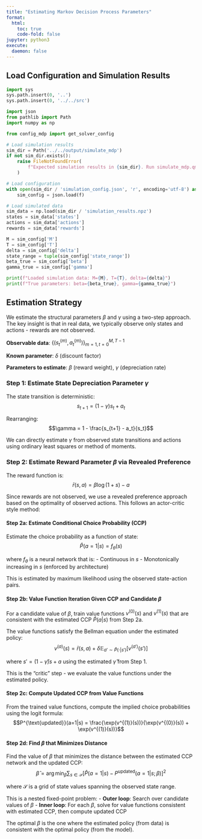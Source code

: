 ```yaml
---
title: "Estimating Markov Decision Process Parameters"
format:
  html:
    toc: true
    code-fold: false
jupyter: python3
execute:
  daemon: false
---
```


## Load Configuration and Simulation Results

```python
import sys
sys.path.insert(0, '..')
sys.path.insert(0, '../../src')

import json
from pathlib import Path
import numpy as np

from config_mdp import get_solver_config

# Load simulation results
sim_dir = Path('../../output/simulate_mdp')
if not sim_dir.exists():
    raise FileNotFoundError(
        f"Expected simulation results in {sim_dir}. Run simulate_mdp.qmd first."
    )

# Load configuration
with open(sim_dir / 'simulation_config.json', 'r', encoding='utf-8') as f:
    sim_config = json.load(f)

# Load simulated data
sim_data = np.load(sim_dir / 'simulation_results.npz')
states = sim_data['states']
actions = sim_data['actions']
rewards = sim_data['rewards']

M = sim_config['M']
T = sim_config['T']
delta = sim_config['delta']
state_range = tuple(sim_config['state_range'])
beta_true = sim_config['beta']
gamma_true = sim_config['gamma']

print(f"Loaded simulation data: M={M}, T={T}, delta={delta}")
print(f"True parameters: beta={beta_true}, gamma={gamma_true}")
```

## Estimation Strategy

We estimate the structural parameters $\beta$ and $\gamma$ using a two-step approach. The key insight is that in real data, we typically observe only states and actions - rewards are not observed.

**Observable data**: $\{(s_t^{(m)}, a_t^{(m)})\}_{m=1,t=0}^{M,T-1}$

**Known parameter**: $\delta$ (discount factor)

**Parameters to estimate**: $\beta$ (reward weight), $\gamma$ (depreciation rate)

### Step 1: Estimate State Depreciation Parameter $\gamma$

The state transition is deterministic:
$$s_{t+1} = (1 - \gamma) s_t + a_t$$

Rearranging:
$$\gamma = 1 - \frac{s_{t+1} - a_t}{s_t}$$

We can directly estimate $\gamma$ from observed state transitions and actions using ordinary least squares or method of moments.

### Step 2: Estimate Reward Parameter $\beta$ via Revealed Preference

The reward function is:
$$\bar{r}(s, a) = \beta \log(1 + s) - a$$

Since rewards are not observed, we use a revealed preference approach based on the optimality of observed actions. This follows an actor-critic style method:

#### Step 2a: Estimate Conditional Choice Probability (CCP)

Estimate the choice probability as a function of state:
$$\hat{P}(a=1|s) = f_\theta(s)$$

where $f_\theta$ is a neural network that is:
- Continuous in $s$
- Monotonically increasing in $s$ (enforced by architecture)

This is estimated by maximum likelihood using the observed state-action pairs.

#### Step 2b: Value Function Iteration Given CCP and Candidate $\beta$

For a candidate value of $\beta$, train value functions $v^{(0)}(s)$ and $v^{(1)}(s)$ that are consistent with the estimated CCP $\hat{P}(a|s)$ from Step 2a.

The value functions satisfy the Bellman equation under the estimated policy:
$$v^{(a)}(s) = \bar{r}(s, a) + \delta \mathbb{E}_{a' \sim \hat{P}(\cdot|s')} [v^{(a')}(s')]$$

where $s' = (1-\hat{\gamma})s + a$ using the estimated $\hat{\gamma}$ from Step 1.

This is the "critic" step - we evaluate the value functions under the estimated policy.

#### Step 2c: Compute Updated CCP from Value Functions

From the trained value functions, compute the implied choice probabilities using the logit formula:
$$P^{\text{updated}}(a=1|s) = \frac{\exp(v^{(1)}(s))}{\exp(v^{(0)}(s)) + \exp(v^{(1)}(s))}$$

#### Step 2d: Find $\beta$ that Minimizes Distance

Find the value of $\beta$ that minimizes the distance between the estimated CCP network and the updated CCP:
$$\hat{\beta} = \arg\min_\beta \sum_{s \in \mathcal{S}} \left[\hat{P}(a=1|s) - P^{\text{updated}}(a=1|s; \beta)\right]^2$$

where $\mathcal{S}$ is a grid of state values spanning the observed state range.

This is a nested fixed-point problem:
- **Outer loop**: Search over candidate values of $\beta$
- **Inner loop**: For each $\beta$, solve for value functions consistent with estimated CCP, then compute updated CCP

The optimal $\beta$ is the one where the estimated policy (from data) is consistent with the optimal policy (from the model).

